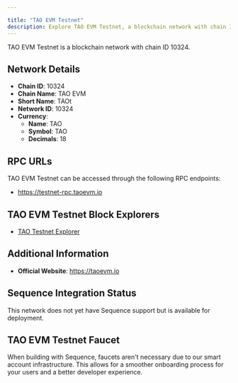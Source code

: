 ```yaml
---

title: "TAO EVM Testnet"
description: Explore TAO EVM Testnet, a blockchain network with chain ID 10324. Learn about its native currency, TAO, and how to interact with the network.
---
```




TAO EVM Testnet is a blockchain network with chain ID 10324.

## Network Details

- **Chain ID**: 10324
- **Chain Name**: TAO EVM
- **Short Name**: TAOt
- **Network ID**: 10324
- **Currency**: 
  - **Name**: TAO
  - **Symbol**: TAO
  - **Decimals**: 18

## RPC URLs

TAO EVM Testnet can be accessed through the following RPC endpoints:

- https://testnet-rpc.taoevm.io

## TAO EVM Testnet Block Explorers

- [TAO Testnet Explorer](https://testnet.taoscan.org)

## Additional Information

- **Official Website**: https://taoevm.io

## Sequence Integration Status

This network does not yet have Sequence support but is available for deployment.

## TAO EVM Testnet Faucet

When building with Sequence, faucets aren't necessary due to our smart account infrastructure. This allows for a smoother onboarding process for your users and a better developer experience.
